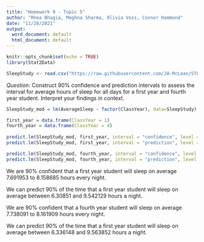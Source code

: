 ```yaml
---
title: "Homework 9 - Topic 5"
author: "Rhea Bhagia, Meghna Sharma, Olivia Voss, Connor Hammond"
date: "11/28/2021"
output:
  word_document: default
  html_document: default
---
```


```r
knitr::opts_chunk$set(echo = TRUE)
library(Stat2Data)
```

```r
SleepStudy <- read.csv("https://raw.githubusercontent.com/JA-McLean/STOR455/master/data/SleepStudy.csv")
```

*Question*: Construct 90% confidence and prediction intervals to assess the interval for average hours of sleep for all days for a first year and fourth year student. Interpret your findings in context.


```r
SleepStudy_mod = lm(AverageSleep ~ factor(ClassYear), data=SleepStudy)

first_year = data.frame(ClassYear = 1)
fourth_year = data.frame(ClassYear = 4)
  
predict.lm(SleepStudy_mod, first_year, interval = "confidence", level = 0.90 )
predict.lm(SleepStudy_mod, first_year, interval = "prediction", level = 0.90 )

predict.lm(SleepStudy_mod, fourth_year, interval = "confidence", level = 0.90 )
predict.lm(SleepStudy_mod, fourth_year, interval = "prediction", level = 0.90 )
```
We are 90% confident that a first year student will sleep on average 7.691953 to 8.158685 hours every night. 

We can predict 90% of the time that a first year student will sleep on average between 6.30851 and 9.542129 hours a night. 

We are 90% confident that a fourth year student will sleep on average 7.738091 to 8.161909 hours every night. 

We can predict 90% of the time that a first year student will sleep on average between 6.336148 and 9.563852 hours a night. 


 